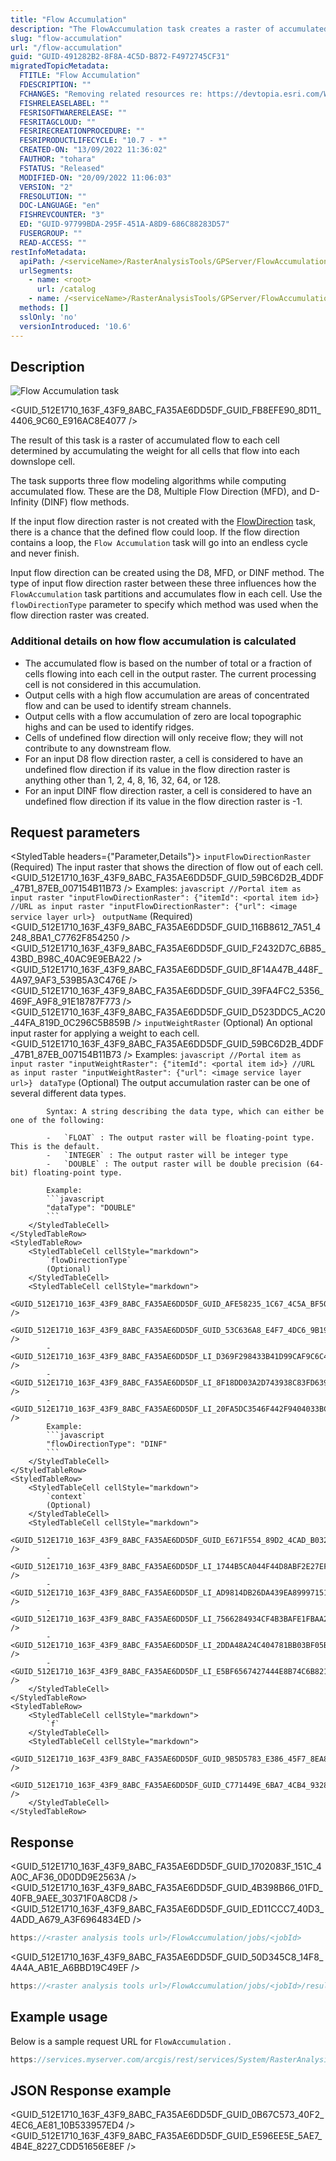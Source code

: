 ```yaml
---
title: "Flow Accumulation"
description: "The FlowAccumulation task creates a raster of accumulated flow into each cell."
slug: "flow-accumulation"
url: "/flow-accumulation"
guid: "GUID-491282B2-8F8A-4C5D-B872-F4972745CF31"
migratedTopicMetadata:
  FTITLE: "Flow Accumulation"
  FDESCRIPTION: ""
  FCHANGES: "Removing related resources re: https://devtopia.esri.com/WebGIS/arcgis-rest-api-documentation/issues/191"
  FISHRELEASELABEL: ""
  FESRISOFTWARERELEASE: ""
  FESRITAGCLOUD: ""
  FESRIRECREATIONPROCEDURE: ""
  FESRIPRODUCTLIFECYCLE: "10.7 - *"
  CREATED-ON: "13/09/2022 11:36:02"
  FAUTHOR: "tohara"
  FSTATUS: "Released"
  MODIFIED-ON: "20/09/2022 11:06:03"
  VERSION: "2"
  FRESOLUTION: ""
  DOC-LANGUAGE: "en"
  FISHREVCOUNTER: "3"
  ED: "GUID-97799BDA-295F-451A-A8D9-686C88283D57"
  FUSERGROUP: ""
  READ-ACCESS: ""
restInfoMetadata:
  apiPath: /<serviceName>/RasterAnalysisTools/GPServer/FlowAccumulation
  urlSegments:
    - name: <root>
      url: /catalog
    - name: /<serviceName>/RasterAnalysisTools/GPServer/FlowAccumulation
  methods: []
  sslOnly: 'no'
  versionIntroduced: '10.6'
---
```



## Description

![Flow Accumulation task](./images/GUID-56987292-EFD5-4E95-A525-571D21DDBE1C-web.png)

<GUID_512E1710_163F_43F9_8ABC_FA35AE6DD5DF_GUID_FB8EFE90_8D11_4406_9C60_E916AC8E4077 />

The result of this task is a raster of accumulated flow to each cell determined by accumulating the weight for all cells that flow into each downslope cell.

The task supports three flow modeling algorithms while computing accumulated flow. These are the D8, Multiple Flow Direction (MFD), and D-Infinity (DINF) flow methods.

If the input flow direction raster is not created with the [FlowDirection](/flow-direction) task, there is a chance that the defined flow could loop. If the flow direction contains a loop, the `Flow Accumulation`  task will go into an endless cycle and never finish.

Input flow direction can be created using the D8, MFD, or DINF method. The type of input flow direction raster between these three influences how the `FlowAccumulation` task partitions and accumulates flow in each cell. Use the `flowDirectionType` parameter to specify which method was used when the flow direction raster was created.

### Additional details on how flow accumulation is calculated

-   The accumulated flow is based on the number of total or a fraction of cells flowing into each cell in the output raster. The current processing cell is not considered in this accumulation.
-   Output cells with a high flow accumulation are areas of concentrated flow and can be used to identify stream channels.
-   Output cells with a flow accumulation of zero are local topographic highs and can be used to identify ridges.
-   Cells of undefined flow direction will only receive flow; they will not contribute to any downstream flow.
-   For an input D8 flow direction raster, a cell is considered to have an undefined flow direction if its value in the flow direction raster is anything other than 1, 2, 4, 8, 16, 32, 64, or 128.
-   For an input DINF flow direction raster, a cell is considered to have an undefined flow direction if its value in the flow direction raster is -1.

## Request parameters

<StyledTable headers={"Parameter,Details"}>
    <StyledTableRow>
        <StyledTableCell cellStyle="markdown">
            `inputFlowDirectionRaster` 
            (Required)
        </StyledTableCell>
        <StyledTableCell cellStyle="markdown">
            The input raster that shows the direction of flow out of each cell.
            <GUID_512E1710_163F_43F9_8ABC_FA35AE6DD5DF_GUID_59BC6D2B_4DDF_47B1_87EB_007154B11B73 />
            Examples:
            ```javascript
            //Portal item as input raster
            "inputFlowDirectionRaster": {"itemId": <portal item id>}
            //URL as input raster
            "inputFlowDirectionRaster": {"url": <image service layer url>}
            ```
        </StyledTableCell>
    </StyledTableRow>
    <StyledTableRow>
        <StyledTableCell cellStyle="markdown">
            `outputName` 
            (Required)
        </StyledTableCell>
        <StyledTableCell cellStyle="markdown">
            <GUID_512E1710_163F_43F9_8ABC_FA35AE6DD5DF_GUID_116B8612_7A51_4248_8BA1_C7762F854250 />
            <GUID_512E1710_163F_43F9_8ABC_FA35AE6DD5DF_GUID_F2432D7C_6B85_43BD_B98C_40AC9E9EBA22 />
            <GUID_512E1710_163F_43F9_8ABC_FA35AE6DD5DF_GUID_8F14A47B_448F_4A97_9AF3_539B5A3C476E />
            <GUID_512E1710_163F_43F9_8ABC_FA35AE6DD5DF_GUID_39FA4FC2_5356_469F_A9F8_91E18787F773 />
            <GUID_512E1710_163F_43F9_8ABC_FA35AE6DD5DF_GUID_D523DDC5_AC20_44FA_819D_0C296C5B859B />
        </StyledTableCell>
    </StyledTableRow>
    <StyledTableRow>
        <StyledTableCell cellStyle="markdown">
            `inputWeightRaster` 
            (Optional)
        </StyledTableCell>
        <StyledTableCell cellStyle="markdown">
            An optional input raster for applying a weight to each cell.
            <GUID_512E1710_163F_43F9_8ABC_FA35AE6DD5DF_GUID_59BC6D2B_4DDF_47B1_87EB_007154B11B73 />
            Examples:
            ```javascript
            //Portal item as input raster
            "inputWeightRaster": {"itemId": <portal item id>}
            //URL as input raster
            "inputWeightRaster": {"url": <image service layer url>}
            ```
        </StyledTableCell>
    </StyledTableRow>
    <StyledTableRow>
        <StyledTableCell cellStyle="markdown">
            `dataType` 
            (Optional)
        </StyledTableCell>
        <StyledTableCell cellStyle="markdown">
            The output accumulation raster can be one of several different data types.

            Syntax: A string describing the data type, which can either be one of the following:

            -   `FLOAT` : The output raster will be floating-point type. This is the default.
            -   `INTEGER` : The output raster will be integer type
            -   `DOUBLE` : The output raster will be double precision (64-bit) floating-point type.
            
            Example:
            ```javascript
            "dataType": "DOUBLE"
            ```
        </StyledTableCell>
    </StyledTableRow>
    <StyledTableRow>
        <StyledTableCell cellStyle="markdown">
            `flowDirectionType` 
            (Optional)
        </StyledTableCell>
        <StyledTableCell cellStyle="markdown">
            <GUID_512E1710_163F_43F9_8ABC_FA35AE6DD5DF_GUID_AFE58235_1C67_4C5A_BF50_46A08FDB7465 />
            <GUID_512E1710_163F_43F9_8ABC_FA35AE6DD5DF_GUID_53C636A8_E4F7_4DC6_9B19_2E63323CD9DC />
            -   <GUID_512E1710_163F_43F9_8ABC_FA35AE6DD5DF_LI_D369F298433B41D99CAF9C6C488DBA13 />
            -   <GUID_512E1710_163F_43F9_8ABC_FA35AE6DD5DF_LI_8F18DD03A2D743938C83FD639D4972E7 />
            -   <GUID_512E1710_163F_43F9_8ABC_FA35AE6DD5DF_LI_20FA5DC3546F442F9404033BCE651ADF />
            Example:
            ```javascript
            "flowDirectionType": "DINF"
            ```
        </StyledTableCell>
    </StyledTableRow>
    <StyledTableRow>
        <StyledTableCell cellStyle="markdown">
            `context` 
            (Optional)
        </StyledTableCell>
        <StyledTableCell cellStyle="markdown">
            <GUID_512E1710_163F_43F9_8ABC_FA35AE6DD5DF_GUID_E671F554_89D2_4CAD_B032_525E1CE90C18 />
            -   <GUID_512E1710_163F_43F9_8ABC_FA35AE6DD5DF_LI_1744B5CA044F44D8ABF2E27EF9BC9A27 />
            -   <GUID_512E1710_163F_43F9_8ABC_FA35AE6DD5DF_LI_AD9814DB26DA439EA899971516D5E44D />
            -   <GUID_512E1710_163F_43F9_8ABC_FA35AE6DD5DF_LI_7566284934CF4B3BAFE1FBAA218408CB />
            -   <GUID_512E1710_163F_43F9_8ABC_FA35AE6DD5DF_LI_2DDA48A24C404781BB03BF05B81B3C19 />
            -   <GUID_512E1710_163F_43F9_8ABC_FA35AE6DD5DF_LI_E5BF6567427444E8B74C6B8212C56B99 />
        </StyledTableCell>
    </StyledTableRow>
    <StyledTableRow>
        <StyledTableCell cellStyle="markdown">
            `f` 
        </StyledTableCell>
        <StyledTableCell cellStyle="markdown">
            <GUID_512E1710_163F_43F9_8ABC_FA35AE6DD5DF_GUID_9B5D5783_E386_45F7_8EA8_88843A1BB484 />
            <GUID_512E1710_163F_43F9_8ABC_FA35AE6DD5DF_GUID_C771449E_6BA7_4CB4_9328_2C855A14B2B2 />
        </StyledTableCell>
    </StyledTableRow>
</StyledTable>

## Response

<GUID_512E1710_163F_43F9_8ABC_FA35AE6DD5DF_GUID_1702083F_151C_4A0C_AF36_0D0DD9E2563A />
<GUID_512E1710_163F_43F9_8ABC_FA35AE6DD5DF_GUID_4B398B66_01FD_40FB_9AEE_30371F0A8CD8 />
<GUID_512E1710_163F_43F9_8ABC_FA35AE6DD5DF_GUID_ED11CCC7_40D3_4ADD_A679_A3F6964834ED />
```javascript
https://<raster analysis tools url>/FlowAccumulation/jobs/<jobId>
```
<GUID_512E1710_163F_43F9_8ABC_FA35AE6DD5DF_GUID_50D345C8_14F8_4A4A_AB1E_A6BBD19C49EF />
```javascript
https://<raster analysis tools url>/FlowAccumulation/jobs/<jobId>/results/outputRaster
```

## Example usage

Below is a sample request URL for `FlowAccumulation` .
```javascript
https://services.myserver.com/arcgis/rest/services/System/RasterAnalysisTools/GPServer/FlowAccumulation/submitJob
```

## JSON Response example

<GUID_512E1710_163F_43F9_8ABC_FA35AE6DD5DF_GUID_0B67C573_40F2_4EC6_AE81_10B533957ED4 />
<GUID_512E1710_163F_43F9_8ABC_FA35AE6DD5DF_GUID_E596EE5E_5AE7_4B4E_8227_CDD51656E8EF />
